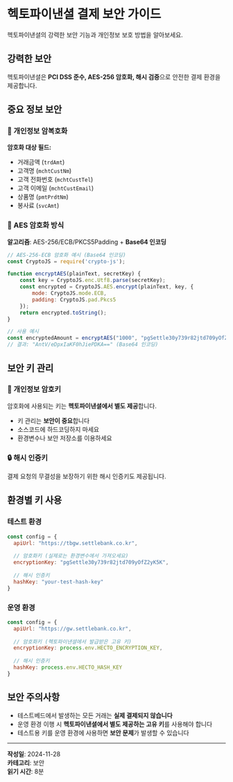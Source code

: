 # 헥토파이낸셜 결제 보안 가이드

헥토파이낸셜의 강력한 보안 기능과 개인정보 보호 방법을 알아보세요.

## 강력한 보안

헥토파이낸셜은 **PCI DSS 준수, AES-256 암호화, 해시 검증**으로 안전한 결제 환경을 제공합니다.

## 중요 정보 보안

### 🔐 개인정보 암복호화

**암호화 대상 필드:**
- 거래금액 (`trdAmt`)
- 고객명 (`mchtCustNm`)
- 고객 전화번호 (`mchtCustTel`)
- 고객 이메일 (`mchtCustEmail`)
- 상품명 (`pmtPrdtNm`)
- 봉사료 (`svcAmt`)

### 🔑 AES 암호화 방식

**알고리즘**: AES-256/ECB/PKCS5Padding + **Base64 인코딩**

```javascript
// AES-256-ECB 암호화 예시 (Base64 인코딩)
const CryptoJS = require('crypto-js');

function encryptAES(plainText, secretKey) {
    const key = CryptoJS.enc.Utf8.parse(secretKey);
    const encrypted = CryptoJS.AES.encrypt(plainText, key, {
        mode: CryptoJS.mode.ECB,
        padding: CryptoJS.pad.Pkcs5
    });
    return encrypted.toString();
}

// 사용 예시
const encryptedAmount = encryptAES("1000", "pgSettle30y739r82jtd709yOfZ2yK5K");
// 결과: "AntV/eDpxIaKF0hJiePDKA==" (Base64 인코딩)
```

## 보안 키 관리

### 🔐 개인정보 암호키

암호화에 사용되는 키는 **헥토파이낸셜에서 별도 제공**합니다.
- 키 관리는 **보안이 중요**합니다
- 소스코드에 하드코딩하지 마세요
- 환경변수나 보안 저장소를 이용하세요

### 🔒 해시 인증키

결제 요청의 무결성을 보장하기 위한 해시 인증키도 제공됩니다.

## 환경별 키 사용

### 테스트 환경
```javascript
const config = {
  apiUrl: "https://tbgw.settlebank.co.kr",
  
  // 암호화키 (실제로는 환경변수에서 가져오세요)
  encryptionKey: "pgSettle30y739r82jtd709yOfZ2yK5K",
  
  // 해시 인증키
  hashKey: "your-test-hash-key"
}
```

### 운영 환경
```javascript
const config = {
  apiUrl: "https://gw.settlebank.co.kr",
  
  // 암호화키 (헥토파이낸셜에서 발급받은 고유 키)
  encryptionKey: process.env.HECTO_ENCRYPTION_KEY,
  
  // 해시 인증키
  hashKey: process.env.HECTO_HASH_KEY
}
```

## 보안 주의사항

- 테스트베드에서 발생하는 모든 거래는 **실제 결제되지 않습니다**
- 운영 환경 이행 시 **헥토파이낸셜에서 별도 제공하는 고유 키**를 사용해야 합니다
- 테스트용 키를 운영 환경에 사용하면 **보안 문제**가 발생할 수 있습니다

---

**작성일**: 2024-11-28  
**카테고리**: 보안  
**읽기 시간**: 8분
